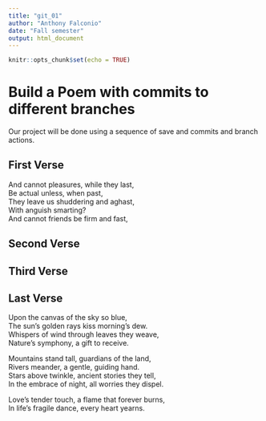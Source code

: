 ```yaml
---
title: "git_01"
author: "Anthony Falconio"
date: "Fall semester"
output: html_document
---
```


```r
knitr::opts_chunk$set(echo = TRUE)
```
# Build a Poem with commits to different branches
Our project will be done using a sequence of save and commits and branch actions.
<!-- Do not modify or change any text in "!--" bracketed areas such as this --- these are instructions to
you, if you change any of this the git program will notice it and compromise your git merging strategy !-->

## First Verse 
<!--Put the first five lines of a poem by Lewis Carrol in this section!-->
And cannot pleasures, while they last,  
Be actual unless, when past,  
They leave us shuddering and aghast,  
With anguish smarting?  
And cannot friends be firm and fast,  

## Second Verse
<!--Put the first five lines of a poem by Robert Frost here!-->

## Third Verse
<!--Put the first two verses of The Walrus and the Carpenter here!-->

## Last Verse
<!--Put a short poem you created using chatGPT of 20 to 30 lines,here!-->
Upon the canvas of the sky so blue,  
The sun's golden rays kiss morning's dew.  
Whispers of wind through leaves they weave,  
Nature's symphony, a gift to receive.  

Mountains stand tall, guardians of the land,  
Rivers meander, a gentle, guiding hand.  
Stars above twinkle, ancient stories they tell,  
In the embrace of night, all worries they dispel.  

Love's tender touch, a flame that forever burns,  
In life's fragile dance, every heart yearns.  